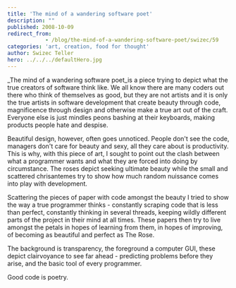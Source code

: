 ```yaml
---
title: 'The mind of a wandering software poet'
description: ""
published: 2008-10-09
redirect_from: 
            - /blog/the-mind-of-a-wandering-software-poet/swizec/59
categories: 'art, creation, food for thought'
author: Swizec Teller
hero: ../../../defaultHero.jpg
---
```

_The mind of a wandering software poet_is a piece trying to depict what the true creators of software think like. We all know there are many coders out there who think of themselves as good, but they are not artists and it is only the true artists in software development that create beauty through code, magnificence through design and otherwise make a true art out of the craft. Everyone else is just mindles peons bashing at their keyboards, making products people hate and despise.

Beautiful design, however, often goes unnoticed. People don't see the code, managers don't care for beauty and sexy, all they care about is productivity. This is why, with this piece of art, I sought to point out the clash between what a programmer wants and what they are forced into doing by circumstance. The roses depict seeking ultimate beauty while the small and scattered chrisantemes try to show how much random nuissance comes into play with development.

Scattering the pieces of paper with code amongst the beauty I tried to show the way a true programmer thinks - constantly scraping code that is less than perfect, constantly thinking in several threads, keeping wildly different parts of the project in their mind at all times. These papers then try to live amongst the petals in hopes of learning from them, in hopes of improving, of becoming as beautiful and perfect as The Rose.

The background is transparency, the foreground a computer GUI, these depict clairvoyance to see far ahead - predicting problems before they arise, and the basic tool of every programmer.

Good code is poetry.